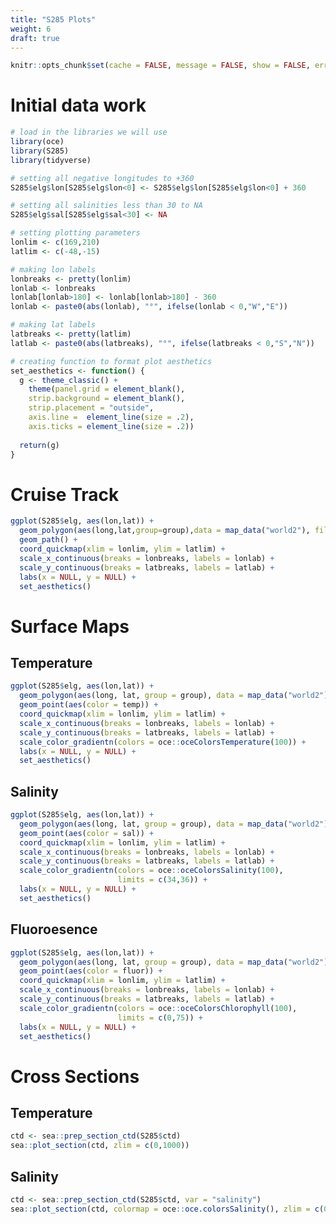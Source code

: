 ```yaml
---
title: "S285 Plots"
weight: 6
draft: true
---
```


```r
knitr::opts_chunk$set(cache = FALSE, message = FALSE, show = FALSE, error = FALSE, warning = FALSE)
```

# Initial data work

```r
# load in the libraries we will use
library(oce)
library(S285)
library(tidyverse)

# setting all negative longitudes to +360
S285$elg$lon[S285$elg$lon<0] <- S285$elg$lon[S285$elg$lon<0] + 360

# setting all salinities less than 30 to NA
S285$elg$sal[S285$elg$sal<30] <- NA

# setting plotting parameters
lonlim <- c(169,210)
latlim <- c(-48,-15)

# making lon labels
lonbreaks <- pretty(lonlim)
lonlab <- lonbreaks
lonlab[lonlab>180] <- lonlab[lonlab>180] - 360
lonlab <- paste0(abs(lonlab), "°", ifelse(lonlab < 0,"W","E"))

# making lat labels
latbreaks <- pretty(latlim)
latlab <- paste0(abs(latbreaks), "°", ifelse(latbreaks < 0,"S","N"))

# creating function to format plot aesthetics
set_aesthetics <- function() {
  g <- theme_classic() +
    theme(panel.grid = element_blank(),
    strip.background = element_blank(),
    strip.placement = "outside",
    axis.line =  element_line(size = .2),
    axis.ticks = element_line(size = .2))
  
  return(g)
}
```

# Cruise Track

```r
ggplot(S285$elg, aes(lon,lat)) +
  geom_polygon(aes(long,lat,group=group),data = map_data("world2"), fill = "grey50") +
  geom_path() +
  coord_quickmap(xlim = lonlim, ylim = latlim) +
  scale_x_continuous(breaks = lonbreaks, labels = lonlab) +
  scale_y_continuous(breaks = latbreaks, labels = latlab) +
  labs(x = NULL, y = NULL) +
  set_aesthetics()
```

# Surface Maps

## Temperature

```r
ggplot(S285$elg, aes(lon,lat)) +
  geom_polygon(aes(long, lat, group = group), data = map_data("world2"), fill = "grey50") +
  geom_point(aes(color = temp)) +
  coord_quickmap(xlim = lonlim, ylim = latlim) +
  scale_x_continuous(breaks = lonbreaks, labels = lonlab) +
  scale_y_continuous(breaks = latbreaks, labels = latlab) +
  scale_color_gradientn(colors = oce::oceColorsTemperature(100)) +
  labs(x = NULL, y = NULL) +
  set_aesthetics()
```

## Salinity

```r
ggplot(S285$elg, aes(lon,lat)) +
  geom_polygon(aes(long, lat, group = group), data = map_data("world2"), fill = "grey50") +
  geom_point(aes(color = sal)) +
  coord_quickmap(xlim = lonlim, ylim = latlim) +
  scale_x_continuous(breaks = lonbreaks, labels = lonlab) +
  scale_y_continuous(breaks = latbreaks, labels = latlab) +
  scale_color_gradientn(colors = oce::oceColorsSalinity(100),
                        limits = c(34,36)) +
  labs(x = NULL, y = NULL) +
  set_aesthetics()
```

## Fluoroesence

```r
ggplot(S285$elg, aes(lon,lat)) +
  geom_polygon(aes(long, lat, group = group), data = map_data("world2"), fill = "grey50") +
  geom_point(aes(color = fluor)) +
  coord_quickmap(xlim = lonlim, ylim = latlim) +
  scale_x_continuous(breaks = lonbreaks, labels = lonlab) +
  scale_y_continuous(breaks = latbreaks, labels = latlab) +
  scale_color_gradientn(colors = oce::oceColorsChlorophyll(100),
                        limits = c(0,75)) +
  labs(x = NULL, y = NULL) +
  set_aesthetics()
```

# Cross Sections

## Temperature

```r
ctd <- sea::prep_section_ctd(S285$ctd)
sea::plot_section(ctd, zlim = c(0,1000))
```

## Salinity

```r
ctd <- sea::prep_section_ctd(S285$ctd, var = "salinity")
sea::plot_section(ctd, colormap = oce::oce.colorsSalinity(), zlim = c(0,1000))
```
